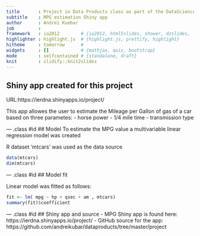 ```yaml
---
title       : Project in Data Products class as part of the DataScience specialization at coursera.org
subtitle    : MPG estimation Shiny app
author      : Andrei Kuebar
job         : 
framework   : io2012        # {io2012, html5slides, shower, dzslides, ...}
highlighter : highlight.js  # {highlight.js, prettify, highlight}
hitheme     : tomorrow      # 
widgets     : []            # {mathjax, quiz, bootstrap}
mode        : selfcontained # {standalone, draft}
knit        : slidify::knit2slides
---
```


## Shiny app created for this project 
URL:https://ierdna.shinyapps.io/project/

This app allowes the user to estimate the Mileage per Gallon of gas of a car based on three parametes:
 - horse power
 - 1/4 mile time
 - transmission type

--- .class #id 
## Model
To estimate the MPG value a multivariable linear regression model was created

R dataset 'mtcars' was used as the data source
```r
data(mtcars)
dim(mtcars)
```

--- .class #id
## Model fit

Linear model was fitted as follows:
```r
fit <- lm( mpg ~ hp + qsec + am , mtcars)
summary(fit)$coefficient
```

--- .class #id
## Shiny app and source
 - MPG Shiny app is found here: https://ierdna.shinyapps.io/project/
 - GitHub source for the app: https://github.com/andreikubar/dataproducts/tree/master/project




